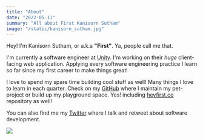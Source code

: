 ```yaml
---
title: "About"
date: "2022-05-11"
summary: "All about First Kanisorn Sutham"
image: "/static/kanisorn_sutham.jpg"
---
```


Hey! I'm Kanisorn Sutham, or a.k.a **"First"**. Ya, people call me that.

I'm currently a software engineer at [Unity](https://unity.com). I'm working on their _huge_ client-facing web application. Applying every software engineering practice I learn so far since my first career to make things great!

I love to spend my spare time building cool stuff as well! Many things I love to learn in each quarter. Check on my [GitHub](https://github.com/heyfirst) where I maintain my pet-project or build up my playground space. Yes! including [heyfirst.co](https://github.com/heyfirst/heyfirst.co/) repository as well!

You can also find me my [Twitter](https://twitter.com/heyfirst_) where I talk and retweet about software development.

<Image src="/static/kanisorn_sutham.jpg" height={670} width={1000} priority />
